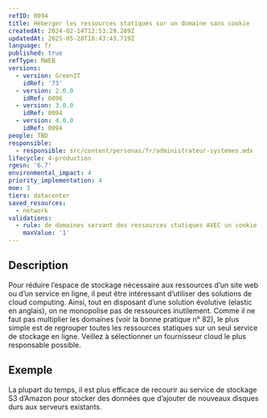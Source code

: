 ```yaml
---
refID: 0094
title: Héberger les ressources statiques sur un domaine sans cookie
createdAt: 2024-02-14T12:53:29.289Z
updatedAt: 2025-05-28T18:43:43.719Z
language: fr
published: true
refType: RWEB
versions:
  - version: GreenIT
    idRef: '73'
  - version: 2.0.0
    idRef: 0096
  - version: 3.0.0
    idRef: 0094
  - version: 4.0.0
    idRef: 0094
people: TBD
responsible:
  - responsible: src/content/personas/fr/administrateur-systemes.mdx
lifecycle: 4-production
rgesn: '6.7'
environmental_impact: 4
priority_implementation: 4
moe: 3
tiers: datacenter
saved_resources:
  - network
validations:
  - rule: de domaines servant des ressources statiques AVEC un cookie
    maxValue: '1'
---
```


## Description

Pour réduire l’espace de stockage nécessaire aux ressources d’un site web ou d’un service en ligne, il peut être intéressant d’utiliser des solutions de cloud computing. Ainsi, tout en disposant d’une solution évolutive (elastic en anglais), on ne monopolise pas de ressources inutilement. Comme il ne faut pas multiplier les domaines (voir la bonne pratique n° 82), le plus simple est de regrouper toutes les ressources statiques sur un seul service de stockage en ligne. Veillez à sélectionner un fournisseur cloud le plus responsable possible.

## Exemple

La plupart du temps, il est plus efficace de recourir au service de stockage S3 d’Amazon pour stocker des données que d’ajouter de nouveaux disques durs aux serveurs existants.
